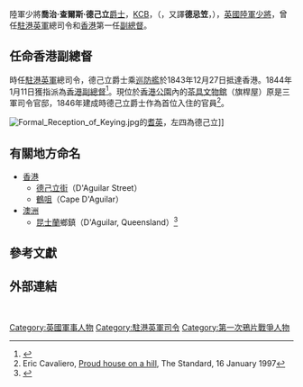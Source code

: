 {{noteTA
|1=zh:佐治;zh-hans:乔治;zh-sg:乔治;zh-tw:喬治;zh-cn:乔治;zh-hk:佐治
|2=zh-hk:查理斯;zh-tw:查爾斯; zh-cn:查尔斯
}}

{{expand english|time=2020-03-20T11:28:02+08:00}}

{{Infobox officeholder
| honorific-prefix = [[少將|陸軍少將]]
| name = 佐治·查理斯·德己立爵士 
| original_name = Major general <br>Sir George Charles D'Aguilar
| honorific-suffix = {{postnominals|country=GBR|size=100%|KCB}}
| image=George Charles D'Aguilar.jpg
| birth_date=1784
| death_date={{death date and age|1855|5|21|1784|1|1}}
| office=指挥西南区总干事
| term_start=1851
| term_end=1852
| predecessor=弗雷德里克·菲茨克拉伦斯勋爵
| successor=詹姆斯·辛普森爵士
| office1=第58团上校(團長)
| predecessor1=弗雷德里克·梅特兰
| successor1=Edward Buckley Wynyard
| term_start1=1848
| term_end1=1851
| office2=[[香港副總督|香港副總督]]
| successor2=[[士他花利|士他花利]]
| term_start2=1843
| term_end2=1848
| allegiance    = {{flagicon|United Kingdom}} [[大不列顛及愛爾蘭聯合王國|英國]]
| branch        = [[Image:Flag_of_the_British_Army.svg|23px]] [[英國陸軍|英國陸軍]]
| serviceyears  = 
| rank          = [[少将|少将]]
| unit          = 
| commands      = [[英国驻军指挥官|英国驻军指挥官]]<br />[[南方司令部|南方司令部]]
| battles       = Walcheren运动<br />[[百日王朝|百日王朝]]<br />远征广州
| awards        = [[巴斯勳章|巴斯勳章]]爵級司令勳章
| relations     = 
| laterwork     = 
}}

陸軍少將'''喬治·查爾斯·德己立'''[[爵士|爵士]]，[[巴斯勳章|KCB]]，（{{lang-en|Sir '''George Charles D'Aguilar'''}}，又譯'''德忌笠'''，{{bd|1784年|1月|1855年|5月21日|}}），[[英國|英國]][[英國陸軍|陸軍]][[少將|少將]]，曾任[[駐港英軍|駐港英軍]]總司令和[[香港|香港]]第一任[[香港副總督|副總督]]。

==任命香港副總督==
時任[[駐港英軍|駐港英軍]]總司令，德己立爵士乘{{link-en|卡斯托號|HMS Castor (1832)}}[[巡防艦|巡防艦]]於1843年12月27日抵達香港。1844年1月11日獲指派為[[香港副總督|香港副總督]]<ref>{{cite book|title=History of the Laws and Courts of Hong Kong|url=https://archive.org/details/dli.ministry.02823|last=Norton-Kyshe|first=James William|date=1898|publisher=T Fisher Unwin|place=London}}{{en}}</ref>。現位於[[香港公園|香港公園]]內的[[茶具文物館|茶具文物館]]（旗桿屋）原是三軍司令官邸，1846年建成時德己立爵士作為首位入住的官員<ref name=proudhouse>Eric Cavaliero, [https://web.archive.org/web/20110604111259/http://www.thestandard.com.hk/news_detail.asp?pp_cat=&art_id=13551&sid=&con_type=1&d_str=19970116&sear_year=1997 Proud house on a hill], The Standard, 16 January 1997{{en}}</ref>。

{{stack begin}}
[[File:Formal_Reception_of_Keying.jpg|thumb]]的[[耆英|耆英]]，左四為德己立]]
{{stack end}}
==有關地方命名==
*[[香港|香港]]
**[[德己立街|德己立街]]（D'Aguilar Street）
**[[鶴咀|鶴咀]]（Cape D'Aguilar）
*[[澳洲|澳洲]]
**[[昆士蘭|昆士蘭]]鄉鎮{{link-en|德己立 (昆士蘭)|D'Aguilar, Queensland|德己立}}（D'Aguilar, Queensland）<ref name="ctb">{{cite web | title = Caboolture Town History | url = http://www.moretonbay.qld.gov.au/discover.aspx?id=348 | accessdate = 2008-05-06 | archive-url = https://web.archive.org/web/20080528032655/http://www.moretonbay.qld.gov.au/discover.aspx?id=348 | archive-date = 2008-05-28 | dead-url = yes }}</ref>

==參考文獻==
{{reflist}}

==外部連結==
{{commonscat-inline|George Charles D'Aguilar}}

<br>
{{UK-mil-bio-stub}}

{{DEFAULTSORT:Daguilar, George Charles}}

[[Category:英國軍事人物|Category:英國軍事人物]]
[[Category:駐港英軍司令|Category:駐港英軍司令]]
[[Category:第一次鴉片戰爭人物|Category:第一次鴉片戰爭人物]]